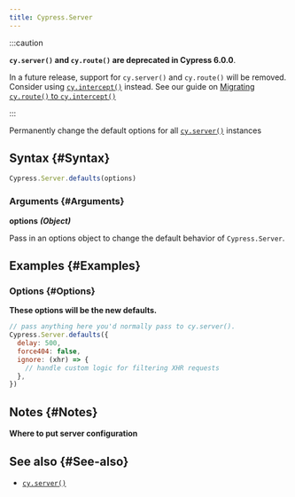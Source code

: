 ```yaml
---
title: Cypress.Server
---
```


:::caution

**<Icon name="exclamation-triangle" /> `cy.server()` and `cy.route()` are deprecated in Cypress 6.0.0**.

In a future release, support for `cy.server()` and `cy.route()` will be removed.
Consider using [`cy.intercept()`](/api/commands/intercept) instead. See our
guide on [Migrating `cy.route()` to `cy.intercept()`](/guides/references/migration-guide#Migrating-cy-route-to-cy-intercept)

:::

Permanently change the default options for all
[`cy.server()`](/api/commands/server) instances

## Syntax {#Syntax}

```javascript
Cypress.Server.defaults(options)
```

### Arguments {#Arguments}

**<Icon name="angle-right" /> options** **_(Object)_**

Pass in an options object to change the default behavior of `Cypress.Server`.

## Examples {#Examples}

### Options {#Options}

**These options will be the new defaults.**

```javascript
// pass anything here you'd normally pass to cy.server().
Cypress.Server.defaults({
  delay: 500,
  force404: false,
  ignore: (xhr) => {
    // handle custom logic for filtering XHR requests
  },
})
```

## Notes {#Notes}

**Where to put server configuration**

<SupportFileConfiguration />

## See also {#See-also}

- [`cy.server()`](/api/commands/server)
